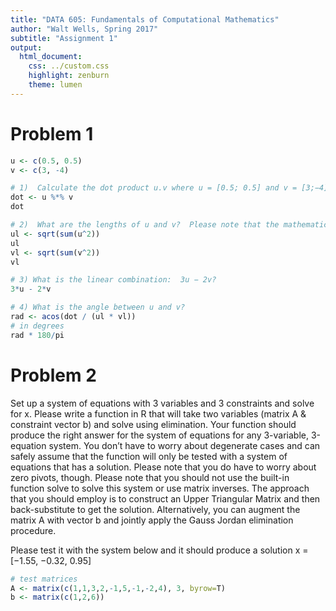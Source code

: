 ```yaml
---
title: "DATA 605: Fundamentals of Computational Mathematics"
author: "Walt Wells, Spring 2017"
subtitle: "Assignment 1"
output:
  html_document:
    css: ../custom.css
    highlight: zenburn
    theme: lumen
---
```

# Problem 1

```r
u <- c(0.5, 0.5)
v <- c(3, -4)

# 1)  Calculate the dot product u.v where u = [0.5; 0.5] and v = [3;−4]
dot <- u %*% v
dot 
```

```r
# 2)  What are the lengths of u and v?  Please note that the mathematical notion of the length of a vector is not the same as a computer science definition.
ul <- sqrt(sum(u^2))
ul
vl <- sqrt(sum(v^2))
vl
```

```r
# 3) What is the linear combination:  3u − 2v?
3*u - 2*v
```

```r
# 4) What is the angle between u and v?
rad <- acos(dot / (ul * vl))
# in degrees
rad * 180/pi
```

# Problem 2
Set up a system of equations with 3 variables and 3 constraints and solve for x.  Please write a function in R that will take two variables (matrix A & constraint vector b) and solve using elimination.  Your function should produce the right answer for the system of equations for any 3-variable, 3-equation system.  You don’t have to worry about degenerate cases and can safely assume that the function will only be tested with a system of equations that has a solution. Please note that you do have to worry about zero pivots, though. Please note that you should not use the built-in function solve to solve this system or use matrix inverses.  The approach that you should employ is to construct an Upper Triangular Matrix and then back-substitute to get the solution.  Alternatively, you can augment the matrix A with vector b and jointly apply the Gauss Jordan elimination procedure.

Please test it with the system below and it should produce a solution
x = [−1.55, −0.32, 0.95]

```r
# test matrices
A <- matrix(c(1,1,3,2,-1,5,-1,-2,4), 3, byrow=T)
b <- matrix(c(1,2,6))
```